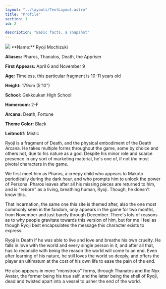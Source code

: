 ```yaml
---
layout: "../layouts/TextLayout.astro"
title: "Profile"
section: 1
id: 2

description: "Basic facts, a snapshot"
---
```

<div class="profile-box">
<img class="float-md-start mx-auto mx-md-3 d-block mb-4 mb-lg-0" src="/images/ryoji-profile-bust.jpg"/>
**Name:** Ryoji Mochizuki

**Aliases:** Pharos, Thanatos, Death, the Appriser

**First Appears:** April 6 and November 9

**Age:** Timeless, this particular fragment is 10-11 years old

**Height:** 179cm (5'10")

**School:** Gekkoukan High School

**Homeroom:** 2-F

**Arcana:** Death, Fortune

**Theme Color:** Black

**Leitmotif:** Mistic
</div>

Ryoji is a fragment of Death, and the physical embodiment of the Death Arcana. He takes multiple forms throughout the game, some by choice and others not, due to his nature as a god. Despite his minor role and scarce presence in any sort of marketing material, he's one of, if not *the* most pivotal characters in the game.

We first meet him as Pharos, a creepy child who appears to Makoto periodically during the dark hour, and who prompts him to unlock the power of Persona. Pharos leaves after all his missing pieces are returned to him, and is "reborn" as a living, breathing human, Ryoji. Though, he doesn't know this.

That incarnation, the same one this site is themed after, also the one most commonly seen in the fandom, only appears in the game for two months, from November and just barely through December. There's lots of reasons as to why people gravitate towards this version of him, but for me I feel as though Ryoji best encapsulates the message this character exists to express.

Ryoji is Death if he was able to live and love and breathe his own cruelty. He falls in love with the world and every single person in it, and after all that, has to reconcile with being the reason the world will come to an end. Even after learning of his nature, he still loves the world so deeply, and offers the player an ultimatum at the cost of his own life to ease the pain of the end.

He also appears in more "monstrous" forms, through Thanatos and the Nyx Avatar, the former being his true self, and the latter being the shell of Ryoji, dead and twisted apart into a vessel to usher the end of the world.